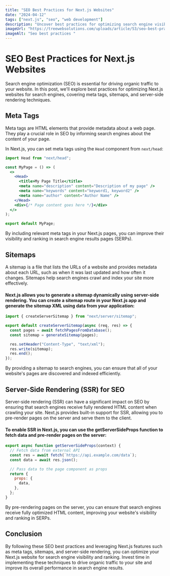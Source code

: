 ```yaml
---
title: "SEO Best Practices for Next.js Websites"
date: "2024-04-12"
tags: ["next.js", "seo", "web development"]
description: "Uncover best practices for optimizing search engine visibility and ranking in Next.js applications, including meta tags, sitemaps, and server-side rendering for SEO."
imageUrl: "https://treewebsolutions.com/uploads/article/53/seo-best-practices_2RUkIgG9S4Yeic2i.png"
imageAlt: "Seo best practices "
---
```


<CustomImage
  src="https://treewebsolutions.com/uploads/article/53/seo-best-practices_2RUkIgG9S4Yeic2i.png"
  alt="seo best practices"
/>

# SEO Best Practices for Next.js Websites

Search engine optimization (SEO) is essential for driving organic traffic to your website. In this post, we'll explore best practices for optimizing Next.js websites for search engines, covering meta tags, sitemaps, and server-side rendering techniques.

## Meta Tags

Meta tags are HTML elements that provide metadata about a web page. They play a crucial role in SEO by informing search engines about the content of your page.

In Next.js, you can set meta tags using the `Head` component from `next/head`:

```jsx
import Head from "next/head";

const MyPage = () => (
  <>
    <Head>
      <title>My Page Title</title>
      <meta name="description" content="Description of my page" />
      <meta name="keywords" content="keyword1, keyword2" />
      <meta name="author" content="Author Name" />
    </Head>
    <div>{/* Page content goes here */}</div>
  </>
);

export default MyPage;
```

By including relevant meta tags in your Next.js pages, you can improve their visibility and ranking in search engine results pages (SERPs).

## Sitemaps

A sitemap is a file that lists the URLs of a website and provides metadata about each URL, such as when it was last updated and how often it changes. Sitemaps help search engines crawl and index your site more effectively.

#### Next.js allows you to generate a sitemap dynamically using server-side rendering. You can create a sitemap route in your Next.js app and generate the sitemap XML using data from your application:

```js
import { createServerSitemap } from "next/server/sitemap";

export default createServerSitemap(async (req, res) => {
  const pages = await fetchPagesFromDatabase();
  const sitemap = generateSitemap(pages);

  res.setHeader("Content-Type", "text/xml");
  res.write(sitemap);
  res.end();
});
```

By providing a sitemap to search engines, you can ensure that all of your website's pages are discovered and indexed efficiently.

## Server-Side Rendering (SSR) for SEO

Server-side rendering (SSR) can have a significant impact on SEO by ensuring that search engines receive fully rendered HTML content when crawling your site. Next.js provides built-in support for SSR, allowing you to pre-render pages on the server and serve them to the client.

#### To enable SSR in Next.js, you can use the getServerSideProps function to fetch data and pre-render pages on the server:

```js
export async function getServerSideProps(context) {
  // Fetch data from external API
  const res = await fetch(`https://api.example.com/data`);
  const data = await res.json();

  // Pass data to the page component as props
  return {
    props: {
      data,
    },
  };
}
```

By pre-rendering pages on the server, you can ensure that search engines receive fully optimized HTML content, improving your website's visibility and ranking in SERPs.

## Conclusion

By following these SEO best practices and leveraging Next.js features such as meta tags, sitemaps, and server-side rendering, you can optimize your Next.js website for search engine visibility and ranking. Invest time in implementing these techniques to drive organic traffic to your site and improve its overall performance in search engine results.

